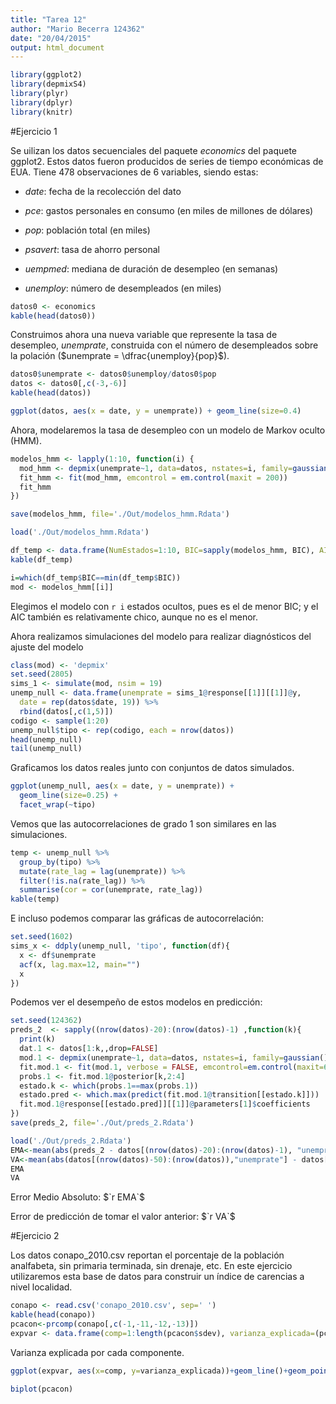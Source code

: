 ```yaml
---
title: "Tarea 12"
author: "Mario Becerra 124362"
date: "20/04/2015"
output: html_document
---
```


```r
library(ggplot2)
library(depmixS4)
library(plyr)
library(dplyr)
library(knitr)
```

#Ejercicio 1

Se uilizan los datos secuenciales del paquete *economics* del paquete ggplot2. Estos datos fueron producidos de series de tiempo económicas de EUA. Tiene 478 observaciones de 6 variables, siendo estas:

* *date*: fecha de la recolección del dato

* *pce*: gastos personales en consumo (en miles de millones de dólares)

* *pop*: población total (en miles)

* *psavert*: tasa de ahorro personal

* *uempmed*: mediana de duración de desempleo (en semanas)

* *unemploy*: número de desempleados (en miles)

```r
datos0 <- economics
kable(head(datos0))
```

Construimos ahora una nueva variable que represente la tasa de desempleo, *unemprate*, construida con el número de desempleados sobre la polación ($unemprate = \dfrac{unemploy}{pop}$).

```r
datos0$unemprate <- datos0$unemploy/datos0$pop
datos <- datos0[,c(-3,-6)]
kable(head(datos))
```

```r
ggplot(datos, aes(x = date, y = unemprate)) + geom_line(size=0.4)
```

Ahora, modelaremos la tasa de desempleo con un modelo de Markov oculto (HMM).

```r

modelos_hmm <- lapply(1:10, function(i) {
  mod_hmm <- depmix(unemprate~1, data=datos, nstates=i, family=gaussian())
  fit_hmm <- fit(mod_hmm, emcontrol = em.control(maxit = 200))
  fit_hmm
})

save(modelos_hmm, file='./Out/modelos_hmm.Rdata')
```
```r
load('./Out/modelos_hmm.Rdata')

df_temp <- data.frame(NumEstados=1:10, BIC=sapply(modelos_hmm, BIC), AIC=sapply(modelos_hmm, AIC))
kable(df_temp)

i=which(df_temp$BIC==min(df_temp$BIC))
mod <- modelos_hmm[[i]]
```

Elegimos el modelo con `r i` estados ocultos, pues es el de menor BIC; y el AIC también es relativamente chico, aunque no es el menor.

Ahora realizamos simulaciones del modelo para realizar diagnósticos del ajuste del modelo
  
```r
class(mod) <- 'depmix'
set.seed(2805)
sims_1 <- simulate(mod, nsim = 19)
unemp_null <- data.frame(unemprate = sims_1@response[[1]][[1]]@y, 
  date = rep(datos$date, 19)) %>%
  rbind(datos[,c(1,5)])
codigo <- sample(1:20)
unemp_null$tipo <- rep(codigo, each = nrow(datos))
head(unemp_null)
tail(unemp_null)
```

Graficamos los datos reales junto con conjuntos de datos simulados.

```r
ggplot(unemp_null, aes(x = date, y = unemprate)) +
  geom_line(size=0.25) + 
  facet_wrap(~tipo)
```

Vemos que las autocorrelaciones de grado 1 son similares en las simulaciones.

```r
temp <- unemp_null %>%
  group_by(tipo) %>%
  mutate(rate_lag = lag(unemprate)) %>%
  filter(!is.na(rate_lag)) %>%
  summarise(cor = cor(unemprate, rate_lag))
kable(temp)
```

E incluso podemos comparar las gráficas de autocorrelación:

```r
set.seed(1602)
sims_x <- ddply(unemp_null, 'tipo', function(df){
  x <- df$unemprate
  acf(x, lag.max=12, main="")
  x
})
```

Podemos ver el desempeño de estos modelos en predicción:  
  
```r
set.seed(124362)
preds_2  <- sapply((nrow(datos)-20):(nrow(datos)-1) ,function(k){
  print(k)
  dat.1 <- datos[1:k,,drop=FALSE]
  mod.1 <- depmix(unemprate~1, data=datos, nstates=i, family=gaussian()) #unemprate~1       
  fit.mod.1 <- fit(mod.1, verbose = FALSE, emcontrol=em.control(maxit=600))
  probs.1 <- fit.mod.1@posterior[k,2:4]
  estado.k <- which(probs.1==max(probs.1))
  estado.pred <- which.max(predict(fit.mod.1@transition[[estado.k]]))
  fit.mod.1@response[[estado.pred]][[1]]@parameters[1]$coefficients
})
save(preds_2, file='./Out/preds_2.Rdata')
```
```r
load('./Out/preds_2.Rdata')
EMA<-mean(abs(preds_2 - datos[(nrow(datos)-20):(nrow(datos)-1), "unemprate"]))
VA<-mean(abs(datos[(nrow(datos)-50):(nrow(datos)),"unemprate"] - datos[(nrow(datos)-51):(nrow(datos)-1),"unemprate"]))
EMA
VA
```

Error Medio Absoluto: $`r EMA`$

Error de predicción de tomar el valor anterior: $`r VA`$

#Ejercicio 2

Los datos conapo_2010.csv reportan el porcentaje de la población analfabeta, sin primaria terminada, sin drenaje, etc. En este ejercicio utilizaremos esta base de datos para construir un índice de carencias a nivel localidad.

```r
conapo <- read.csv('conapo_2010.csv', sep=' ')
kable(head(conapo))
pcacon<-prcomp(conapo[,c(-1,-11,-12,-13)])
expvar <- data.frame(comp=1:length(pcacon$sdev), varianza_explicada=(pcacon$sdev)^2 / sum(pcacon$sdev^2))
```

Varianza explicada por cada componente.

```r
ggplot(expvar, aes(x=comp, y=varianza_explicada))+geom_line()+geom_point(size=3)+ ggtitle("Varianza explicada") + scale_x_discrete(breaks = 1:length(pcacon$sdev))
```

```r
biplot(pcacon)
```


